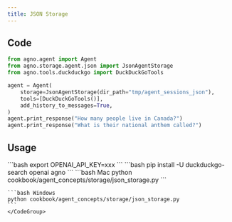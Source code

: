 ```yaml
---
title: JSON Storage
---
```


## Code

```python cookbook/agent_concepts/storage/json_storage.py
from agno.agent import Agent
from agno.storage.agent.json import JsonAgentStorage
from agno.tools.duckduckgo import DuckDuckGoTools

agent = Agent(
    storage=JsonAgentStorage(dir_path="tmp/agent_sessions_json"),
    tools=[DuckDuckGoTools()],
    add_history_to_messages=True,
)
agent.print_response("How many people live in Canada?")
agent.print_response("What is their national anthem called?")
```

## Usage

<Steps>
  <Snippet file="create-venv-step.mdx" />

  <Step title="Set your API key">
    ```bash
    export OPENAI_API_KEY=xxx
    ```
  </Step>

  <Step title="Install libraries">
    ```bash
    pip install -U duckduckgo-search openai agno
    ```
  </Step>

  <Step title="Run Agent">
    <CodeGroup>
    ```bash Mac
    python cookbook/agent_concepts/storage/json_storage.py
    ```

    ```bash Windows
    python cookbook/agent_concepts/storage/json_storage.py
    ```
    </CodeGroup>
  </Step>
</Steps>